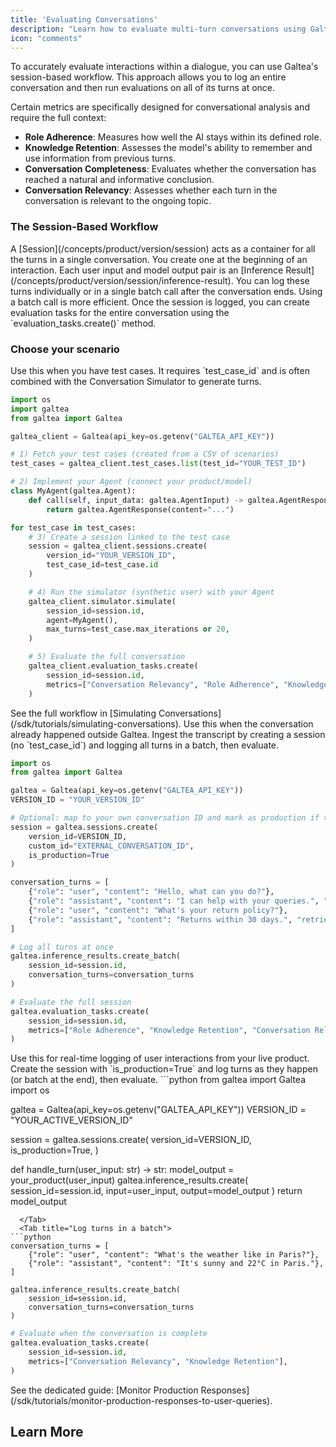 ```yaml
---
title: 'Evaluating Conversations'
description: "Learn how to evaluate multi-turn conversations using Galtea's session-based workflow across test-based, past conversations, and production monitoring."
icon: "comments"
---
```



To accurately evaluate interactions within a dialogue, you can use Galtea's session-based workflow. This approach allows you to log an entire conversation and then run evaluations on all of its turns at once.

Certain metrics are specifically designed for conversational analysis and require the full context:
  - **Role Adherence**: Measures how well the AI stays within its defined role.
  - **Knowledge Retention**: Assesses the model's ability to remember and use information from previous turns.
  - **Conversation Completeness**: Evaluates whether the conversation has reached a natural and informative conclusion.
  - **Conversation Relevancy**: Assesses whether each turn in the conversation is relevant to the ongoing topic.

### The Session-Based Workflow

<Steps>
    <Step title="Create a Session">
        A [Session](/concepts/product/version/session) acts as a container for all the turns in a single conversation. You create one at the beginning of an interaction.
    </Step>
    <Step title="Log Inference Results">
        Each user input and model output pair is an [Inference Result](/concepts/product/version/session/inference-result). You can log these turns individually or in a single batch call after the conversation ends. Using a batch call is more efficient.
    </Step>
    <Step title="Evaluate the Session">
        Once the session is logged, you can create evaluation tasks for the entire conversation using the `evaluation_tasks.create()` method.
    </Step>
</Steps>

### Choose your scenario

<Tabs>
  <Tab title="Test-based evaluation">
    Use this when you have test cases. It requires `test_case_id` and is often combined with the Conversation Simulator to generate turns.

```python
import os
import galtea
from galtea import Galtea

galtea_client = Galtea(api_key=os.getenv("GALTEA_API_KEY"))

# 1) Fetch your test cases (created from a CSV of scenarios)
test_cases = galtea_client.test_cases.list(test_id="YOUR_TEST_ID")

# 2) Implement your Agent (connect your product/model)
class MyAgent(galtea.Agent):
    def call(self, input_data: galtea.AgentInput) -> galtea.AgentResponse:
        return galtea.AgentResponse(content="...")

for test_case in test_cases:
    # 3) Create a session linked to the test case
    session = galtea_client.sessions.create(
        version_id="YOUR_VERSION_ID",
        test_case_id=test_case.id
    )

    # 4) Run the simulator (synthetic user) with your Agent
    galtea_client.simulator.simulate(
        session_id=session.id,
        agent=MyAgent(),
        max_turns=test_case.max_iterations or 20,
    )

    # 5) Evaluate the full conversation
    galtea_client.evaluation_tasks.create(
        session_id=session.id,
        metrics=["Conversation Relevancy", "Role Adherence", "Knowledge Retention"],
    )
```

<Info>
  See the full workflow in [Simulating Conversations](/sdk/tutorials/simulating-conversations).
</Info>
  </Tab>

  <Tab title="Past conversations (offline ingestion)">
    Use this when the conversation already happened outside Galtea. Ingest the transcript by creating a session (no `test_case_id`) and logging all turns in a batch, then evaluate.

```python
import os
from galtea import Galtea

galtea = Galtea(api_key=os.getenv("GALTEA_API_KEY"))
VERSION_ID = "YOUR_VERSION_ID"

# Optional: map to your own conversation ID and mark as production if these are real users
session = galtea.sessions.create(
    version_id=VERSION_ID,
    custom_id="EXTERNAL_CONVERSATION_ID",
    is_production=True
)

conversation_turns = [
    {"role": "user", "content": "Hello, what can you do?"},
    {"role": "assistant", "content": "I can help with your queries.", "retrieval_context": None},
    {"role": "user", "content": "What's your return policy?"},
    {"role": "assistant", "content": "Returns within 30 days.", "retrieval_context": "Returns are accepted within 30 days of purchase."},
]

# Log all turns at once
galtea.inference_results.create_batch(
    session_id=session.id,
    conversation_turns=conversation_turns
)

# Evaluate the full session
galtea.evaluation_tasks.create(
    session_id=session.id,
    metrics=["Role Adherence", "Knowledge Retention", "Conversation Relevancy"],
)
```
  </Tab>

  <Tab title="Monitoring (production)">
    Use this for real-time logging of user interactions from your live product. Create the session with `is_production=True` and log turns as they happen (or batch at the end), then evaluate.

<Tabs>
  <Tab title="Log turns individually">
```python
from galtea import Galtea
import os

galtea = Galtea(api_key=os.getenv("GALTEA_API_KEY"))
VERSION_ID = "YOUR_ACTIVE_VERSION_ID"

session = galtea.sessions.create(
    version_id=VERSION_ID,
    is_production=True,
)

def handle_turn(user_input: str) -> str:
    model_output = your_product(user_input)
    galtea.inference_results.create(
        session_id=session.id,
        input=user_input,
        output=model_output
    )
    return model_output
```
  </Tab>
  <Tab title="Log turns in a batch">
```python
conversation_turns = [
    {"role": "user", "content": "What's the weather like in Paris?"},
    {"role": "assistant", "content": "It's sunny and 22°C in Paris."},
]

galtea.inference_results.create_batch(
    session_id=session.id,
    conversation_turns=conversation_turns
)
```
  </Tab>
</Tabs>

```python
# Evaluate when the conversation is complete
galtea.evaluation_tasks.create(
    session_id=session.id,
    metrics=["Conversation Relevancy", "Knowledge Retention"],
)
```

<Info>
  See the dedicated guide: [Monitor Production Responses](/sdk/tutorials/monitor-production-responses-to-user-queries).
</Info>
  </Tab>
</Tabs>

## Learn More

<CardGroup cols={2}>
  <SessionCard />
  <InferenceResultCard />
  <SessionCard />
  <EvaluationTaskCard />
  <ConversationSimulatorCard />
</CardGroup>
